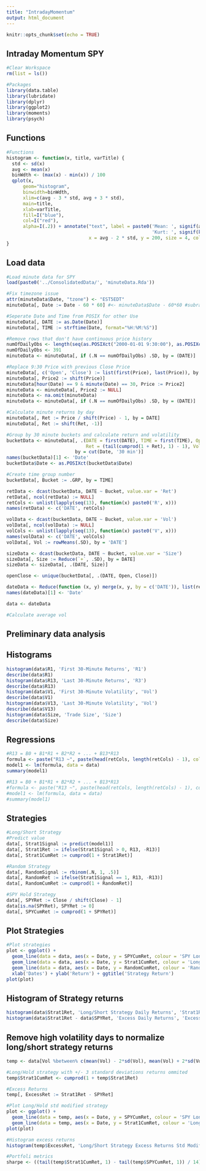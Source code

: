 ```yaml
---
title: "IntradayMomentum"
output: html_document
---
```


```r
knitr::opts_chunk$set(echo = TRUE)
```

## Intraday Momentum SPY
```r
#Clear Workspace
rm(list = ls())

#Packages
library(data.table)
library(lubridate)
library(dplyr)
library(ggplot2)
library(moments)
library(psych)
```


## Functions
```r
#Functions
histogram <- function(x, title, varTitle) {
  std <- sd(x)
  avg <- mean(x)
  binWdth <- (max(x) - min(x)) / 100
  qplot(x,
      geom="histogram",
      binwidth=binWdth,
      xlim=c(avg - 3 * std, avg + 3 * std),
      main=title, 
      xlab=varTitle,  
      fill=I("blue"), 
      col=I("red"), 
      alpha=I(.2)) + annotate("text", label = paste0('Mean: ', signif(avg, 4), ', Std: ', signif(std, 4), '\n', 
                                                     'Kurt: ', signif(kurtosis(x), 4), ' Skew: ', signif(skewness(x), 4)),
                              x = avg - 2 * std, y = 200, size = 4, colour = "red")
}
```

## Load data
```r
#Load minute data for SPY
load(paste0('../ConsolidatedData/', 'minuteData.Rda'))

#Fix timezone issue
attr(minuteData$Date, "tzone") <- "EST5EDT"
minuteData[, Date := Date - 60 * 60] #<- minuteData$Date - 60*60 #subratct hour

#Seperate Date and Time from POSIX for other Use
minuteData[, DATE := as.Date(Date)]
minuteData[, TIME := strftime(Date, format="%H:%M:%S")]

#Remove rows that don't have continuous price history
numOfDailyObs <- length(seq(as.POSIXct("2000-01-01 9:30:00"), as.POSIXct("2000-01-01 16:00:00"), by='min')) #390 minutes + 1 = 391 to include bounds
numOfDailyObs <- 391
minuteData <- minuteData[, if (.N == numOfDailyObs) .SD, by = (DATE)]

#Replace 9:30 Price with previous Close Price
minuteData[, c('Open', 'Close') := list(first(Price), last(Price)), by = DATE]
minuteData[, Price2 := shift(Price)]
minuteData[hour(Date) == 9 & minute(Date) == 30, Price := Price2]
minuteData <- minuteData[, Price2 := NULL]
minuteData <- na.omit(minuteData)
minuteData <- minuteData[, if (.N == numOfDailyObs) .SD, by = (DATE)]

#Calculate minute returns by day
minuteData[, Ret := Price / shift(Price) - 1, by = DATE]
minuteData[, Ret := shift(Ret, -1)]

#Group by 30 minute buckets and calculate return and volatility
bucketData <- minuteData[, .(DATE = first(DATE), TIME = first(TIME), Open = first(Open), Close = first(Close),
                             Ret = (tail(cumprod(1 + Ret), 1) - 1), Vol = sd(Ret), Size = sum(Size)), 
                         by = cut(Date, '30 min')]
names(bucketData)[1] <- 'Date'
bucketData$Date <- as.POSIXct(bucketData$Date)

#Create time group number
bucketData[, Bucket := .GRP, by = TIME]

retData <- dcast(bucketData, DATE ~ Bucket, value.var = 'Ret')
retData[, ncol(retData) := NULL]
retCols <- unlist(lapply(seq(13), function(x) paste0('R', x)))
names(retData) <- c('DATE', retCols)

volData <- dcast(bucketData, DATE ~ Bucket, value.var = 'Vol')
volData[, ncol(volData) := NULL]
volCols <- unlist(lapply(seq(13), function(x) paste0('V', x)))
names(volData) <- c('DATE', volCols)
volData[, Vol := rowMeans(.SD), by = 'DATE']

sizeData <- dcast(bucketData, DATE ~ Bucket, value.var = 'Size')
sizeData[, Size := Reduce(`+`, .SD), by = DATE]
sizeData <- sizeData[, .(DATE, Size)]

openClose <- unique(bucketData[, .(DATE, Open, Close)])

dateData <- Reduce(function (x, y) merge(x, y, by = c('DATE')), list(retData, volData, sizeData, openClose))
names(dateData)[1] <- 'Date'

data <- dateData

#Calculate average vol
```

## Preliminary data analysis
## Histograms
```r
histogram(data$R1, 'First 30-Minute Returns', 'R1')
describe(data$R1)
histogram(data$R13, 'Last 30-Minute Returns', 'R3')
describe(data$R13)
histogram(data$V1, 'First 30-Minute Volatility', 'Vol')
describe(data$V1)
histogram(data$V13, 'Last 30-Minute Volatility', 'Vol')
describe(data$V13)
histogram(data$Size, 'Trade Size', 'Size')
describe(data$Size)
```

## Regressions
```r
#R13 = B0 + B1*R1 + B2*R2 + ... + B13*R13
formula <- paste("R13 ~", paste(head(retCols, length(retCols) - 1), collapse = " + "))
model1 <- lm(formula, data = data)
summary(model1)

#R13 = B0 + B1*R1 + B2*R2 + ... + B13*R13
#formula <- paste("R13 ~", paste(head(retCols, length(retCols) - 1), collapse = " + "))
#model1 <- lm(formula, data = data)
#summary(model1)
```

## Strategies
```r
#Long/Short Strategy
#Predict value
data[, Strat1Signal := predict(model1)]
data[, Strat1Ret := ifelse(Strat1Signal > 0, R13, -R13)]
data[, Strat1CumRet := cumprod(1 + Strat1Ret)]

#Random Strategy
data[, RandomSignal := rbinom(.N, 1, .5)]
data[, RandomRet := ifelse(Strat1Signal == 1, R13, -R13)]
data[, RandomCumRet := cumprod(1 + RandomRet)]

#SPY Hold Strategy
data[, SPYRet := Close / shift(Close) - 1]
data[is.na(SPYRet), SPYRet := 0]
data[, SPYCumRet := cumprod(1 + SPYRet)]
```

## Plot Strategies
```r
#Plot strategies
plot <- ggplot() +
  geom_line(data = data, aes(x = Date, y = SPYCumRet, colour = 'SPY Long')) + 
  geom_line(data = data, aes(x = Date, y = Strat1CumRet, colour = 'Long/Short Strategy')) + 
  geom_line(data = data, aes(x = Date, y = RandomCumRet, colour = 'Random Strategy')) + 
  xlab('Dates') + ylab('Return') + ggtitle('Strategy Return')
plot(plot)
```

## Histogram of Strategy returns
```r
histogram(data$Strat1Ret, 'Long/Short Strategy Daily Returns', 'Strat1Ret')
histogram(data$Strat1Ret - data$SPYRet, 'Excess Daily Returns', 'Excess Returns')
```

## Remove high volatility days to normalize long/short strategy returns
```r
temp <- data[Vol %between% c(mean(Vol) - 2*sd(Vol), mean(Vol) + 2*sd(Vol))]

#Long/Hold strategy with +/- 3 standard deviations returns ommited
temp$Strat1CumRet <- cumprod(1 + temp$Strat1Ret)

#Excess Returns
temp[, ExcessRet := Strat1Ret - SPYRet]

#Plot Long/Hold std modified strategy
plot <- ggplot() +
  geom_line(data = temp, aes(x = Date, y = SPYCumRet, colour = 'SPY Long')) + 
  geom_line(data = temp, aes(x = Date, y = Strat1CumRet, colour = 'Long/Short Strategy'))
plot(plot)

#Histogram excess returns
histogram(temp$ExcessRet, 'Long/Short Strategy Excess Returns Std Modified', 'Returns')

#Portfoli metrics
sharpe <- ((tail(temp$Strat1CumRet, 1) - tail(temp$SPYCumRet, 1)) / 14) / sd(temp$Strat1Ret - temp$SPYRet)
```

